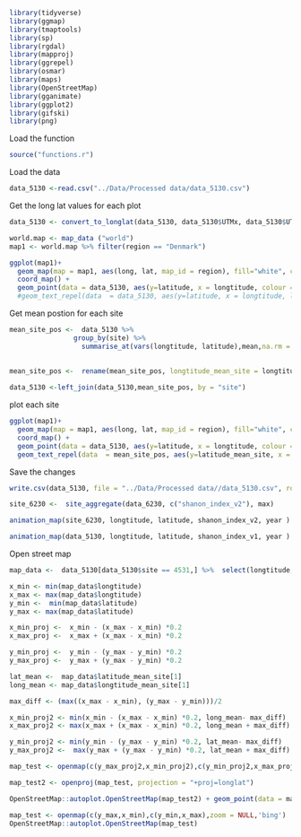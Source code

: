 
```r
library(tidyverse)
library(ggmap)
library(tmaptools)
library(sp)
library(rgdal)
library(mapproj)
library(ggrepel)
library(osmar)
library(maps)
library(OpenStreetMap)
library(gganimate)
library(ggplot2)
library(gifski)
library(png)
```
Load the function
```r
source("functions.r")
```

Load the data
```r
data_5130 <-read.csv("../Data/Processed data/data_5130.csv")
```


Get the long lat values for each plot
```r
data_5130 <- convert_to_longlat(data_5130, data_5130$UTMx, data_5130$UTMy)
```




```r
world.map <- map_data ("world")
map1 <- world.map %>% filter(region == "Denmark")
```


```r
ggplot(map1)+ 
  geom_map(map = map1, aes(long, lat, map_id = region), fill="white", colour = "black") + 
  coord_map() + 
  geom_point(data = data_5130, aes(y=latitude, x = longtitude, colour = ), alpha = .9, size =2)
  #geom_text_repel(data  = data_5130, aes(y=latitude, x = longtitude, label=site),hjust=0, vjust=0, max.overlaps = 100)
```


Get mean postion for each site

```r
mean_site_pos <-  data_5130 %>%
                group_by(site) %>% 
                  summarise_at(vars(longtitude, latitude),mean,na.rm = TRUE)
  
  
mean_site_pos <-  rename(mean_site_pos, longtitude_mean_site = longtitude, latitude_mean_site = latitude)

data_5130 <-left_join(data_5130,mean_site_pos, by = "site")
```


plot each site
```r
ggplot(map1)+ 
  geom_map(map = map1, aes(long, lat, map_id = region), fill="white", colour = "black") + 
  coord_map() + 
  geom_point(data = data_5130, aes(y=latitude, x = longtitude, colour = simple_shanon_index), alpha = .9, size =2) +
  geom_text_repel(data  = mean_site_pos, aes(y=latitude_mean_site, x = longtitude_mean_site, label=site),hjust=0, vjust=0)
```

Save the changes
```r
write.csv(data_5130, file = "../Data/Processed data//data_5130.csv", row.names=FALSE)
```


```r
site_6230 <-  site_aggregate(data_6230, c("shanon_index_v2"), max)
```

```r
animation_map(site_6230, longtitude, latitude, shanon_index_v2, year )
```



```r
animation_map(data_5130, longtitude, latitude, shanon_index_v1, year )
```


Open street map


```r
map_data <-  data_5130[data_5130$site == 4531,] %>%  select(longtitude, latitude, longtitude_mean_site, latitude_mean_site)
```


```r
x_min <- min(map_data$longtitude)
x_max <- max(map_data$longtitude)
y_min <-  min(map_data$latitude)
y_max <- max(map_data$latitude)

x_min_proj <-  x_min - (x_max - x_min) *0.2
x_max_proj <-  x_max + (x_max - x_min) *0.2

y_min_proj <-  y_min - (y_max - y_min) *0.2
y_max_proj <-  y_max + (y_max - y_min) *0.2

lat_mean <-  map_data$latitude_mean_site[1]
long_mean <- map_data$longtitude_mean_site[1]

max_diff <- (max((x_max - x_min), (y_max - y_min)))/2

x_min_proj2 <- min(x_min - (x_max - x_min) *0.2, long_mean- max_diff)
x_max_proj2 <- max(x_max + (x_max - x_min) *0.2, long_mean + max_diff)

y_min_proj2 <- min(y_min - (y_max - y_min) *0.2, lat_mean- max_diff)
y_max_proj2 <-  max(y_max + (y_max - y_min) *0.2, lat_mean + max_diff)

map_test <- openmap(c(y_max_proj2,x_min_proj2),c(y_min_proj2,x_max_proj2),zoom = NULL,'bing')
```

```r
map_test2 <- openproj(map_test, projection = "+proj=longlat")
```


```r
OpenStreetMap::autoplot.OpenStreetMap(map_test2) + geom_point(data = map_data, mapping = aes(x = longtitude, y = latitude), color = "red", size = 4)
```

```r
map_test <- openmap(c(y_max,x_min),c(y_min,x_max),zoom = NULL,'bing')
OpenStreetMap::autoplot.OpenStreetMap(map_test)
```


